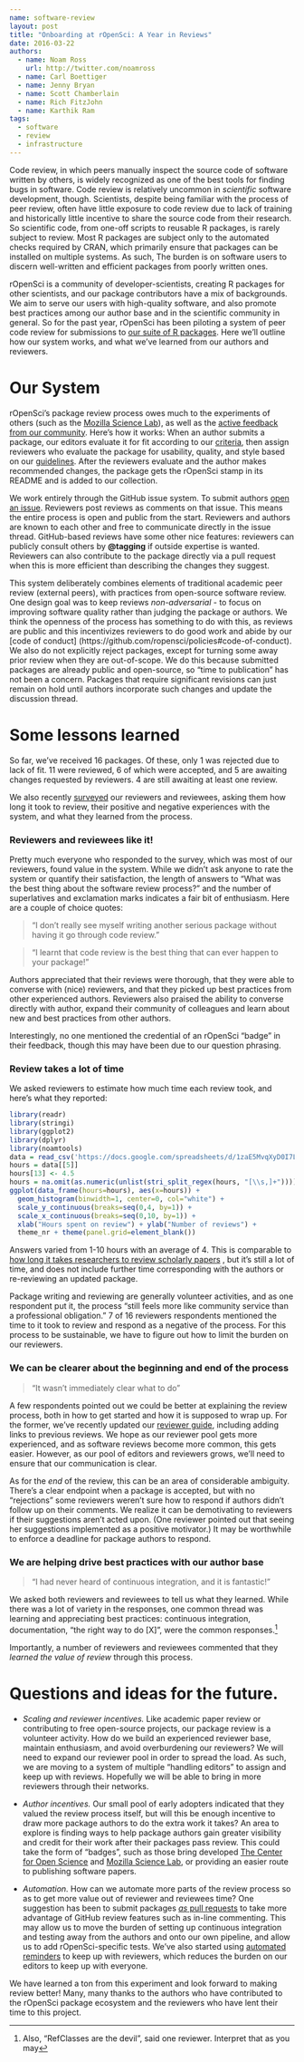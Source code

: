```yaml
---
name: software-review
layout: post
title: "Onboarding at rOpenSci: A Year in Reviews"
date: 2016-03-22
authors:
  - name: Noam Ross
    url: http://twitter.com/noamross
  - name: Carl Boettiger
  - name: Jenny Bryan
  - name: Scott Chamberlain
  - name: Rich FitzJohn
  - name: Karthik Ram
tags:
  - software
  - review
  - infrastructure
---
```


Code review, in which peers manually inspect the source code of software
written by others, is widely recognized as one of the best tools for finding
bugs in software. Code review is relatively uncommon in *scientific* software
development, though. Scientists, despite being familiar with the process of
peer review, often have little exposure to code review due to lack of training and
historically little incentive to share the source code from their research. So
scientific code, from one-off scripts to reusable R packages, is rarely subject
to review. Most R packages are subject only to the automated checks required by
CRAN, which primarily ensure that packages can be installed on multiple systems.
As such, The burden is on software users to discern well-written and efficient
packages from poorly written ones.

rOpenSci is a community of developer-scientists, creating R packages for other
scientists, and our package contributors have a mix of backgrounds. We aim to
serve our users with high-quality software, and also promote best practices
among our author base and in the scientific community in general. So for
the past year, rOpenSci has been piloting a system of peer code review for
submissions to [our suite of R packages](https://ropensci.org/packages/). Here
we'll outline how our system works, and what we've learned from our authors and
reviewers.

# Our System

rOpenSci's package review process owes much to the experiments of others
(such as the [Mozilla Science Lab](https://mozillascience.org/code-review-
for-science-what-we-learned)), as well as the [active feedback](https://
discuss.ropensci.org/t/code-review-onboarding-milestones/180) [from our
community](https://discuss.ropensci.org/t/how-could-the-onboarding-package-
review-process-be-even-better/302). Here's how it works: When an author submits
a package, our editors evaluate it for fit according to our [criteria](https://
github.com/ropensci/policies#package-fit), then assign reviewers who evaluate
the package for usability, quality, and style based on our [guidelines](https://
github.com/ropensci/packaging_guide#ropensci-packaging-guide). After the
reviewers evaluate and the author makes recommended changes, the package gets
the rOpenSci stamp in its README and is added to our collection.

We work entirely through the GitHub issue system. To submit authors [open
an issue](https://github.com/ropensci/onboarding/issues/new). Reviewers post
reviews as comments on that issue. This means the entire process is open and
public from the start. Reviewers and authors are known to each other and free
to communicate directly in the issue thread. GitHub-based reviews have some
other nice features: reviewers can publicly consult others by **\@tagging**
if outside expertise is wanted. Reviewers can also contribute to the package
directly via a pull request when this is more efficient than describing the
changes they suggest.

This system deliberately combines elements of traditional academic peer review
(external peers), with practices from open-source software review. One design
goal was to keep reviews *non-adversarial* - to focus on improving software
quality rather than judging the package or authors. We think the openness
of the process has something to do with this, as reviews are public and this
incentivizes reviewers to do good work and abide by our [code of conduct]
(https://github.com/ropensci/policies#code-of-conduct). We also do not
explicitly reject packages, except for turning some away prior review when they
are out-of-scope. We do this because submitted packages are already public and
open-source, so "time to publication" has not been a concern. Packages that
require significant revisions can just remain on hold until authors incorporate
such changes and update the discussion thread.

# Some lessons learned

So far, we've received 16 packages. Of these, only 1 was rejected due to lack
of fit. 11 were reviewed, 6 of which were accepted, and 5 are awaiting changes
requested by reviewers. 4 are still awaiting at least one review.

We also recently [surveyed](https://docs.google.com/spreadsheets/d/
1zaE5MvqXyD0I7LWONh1HlQu98wTIZ6Uls4QVmKs2u-w/edit?usp=sharing) our reviewers and
reviewees, asking them how long it took to review, their positive and negative
experiences with the system, and what they learned from the process.

### Reviewers and reviewees like it!

Pretty much everyone who responded to the survey, which was most of our
reviewers, found value in the system.  While we didn't ask anyone to rate the
system or quantify their satisfaction, the length of answers to "What was the
best thing about the software review process?" and the number of superlatives
and exclamation marks indicates a fair bit of enthusiasm.  Here are a couple of
choice quotes:

> "I don't really see myself writing another serious package without having it go through code review."

> "I learnt that code review is the best thing that can ever happen to your
package!"

Authors appreciated that their reviews were thorough, that they were able to
converse with (nice) reviewers, and that they picked up best practices from
other experienced authors. Reviewers also praised the ability to converse
directly with author, expand their community of colleagues and learn about new
and best practices from other authors.

Interestingly, no one mentioned the credential of an rOpenSci "badge" in
their feedback, though this may have been due to our question phrasing.

### Review takes a lot of time

We asked reviewers to estimate how much time each review took, and here's what
they reported:
   
```r
library(readr)
library(stringi)
library(ggplot2)
library(dplyr)
library(noamtools)
data = read_csv('https://docs.google.com/spreadsheets/d/1zaE5MvqXyD0I7LWONh1HlQu98wTIZ6Uls4QVmKs2u-w/pub?output=csv')
hours = data[[5]]
hours[13] <- 4.5
hours = na.omit(as.numeric(unlist(stri_split_regex(hours, "[\\s,]+"))))
ggplot(data_frame(hours=hours), aes(x=hours)) +
  geom_histogram(binwidth=1, center=0, col="white") +
  scale_y_continuous(breaks=seq(0,4, by=1)) +
  scale_x_continuous(breaks=seq(0,10, by=1)) +
  xlab("Hours spent on review") + ylab("Number of reviews") +
  theme_nr + theme(panel.grid=element_blank())
```

Answers varied from 1-10 hours with an average of 4. This is comparable
to [how long it takes researchers to review scholarly papers](http://
publishingresearchconsortium.com/index.php/112-prc-projects/research-reports/
peer-review-in-scholarly-journals-research-report/142-peer-review-in-scholarly-
journals-perspective-of-the-scholarly-community-an-international-study) , but
it's still a lot of time, and does not include further time corresponding with
the authors or re-reviewing an updated package.

Package writing and reviewing are generally volunteer activities, and as one
respondent put it, the process "still feels more like community service than a
professional obligation." 7 of 16 reviewers respondents mentioned the time to
it took to review and respond as a negative of the process. For this process to
be sustainable, we have to figure out how to limit the burden on our reviewers.

### We can be clearer about the beginning and end of the process

> "It wasn't immediately clear what to do"
    
A few respondents pointed out we could be better at explaining the review
process, both in how to get started and how it is supposed to wrap up. For the
former, we've recently updated our [reviewer guide](https://github.com/ropensci/
onboarding/wiki/For-Reviewers), including adding links to previous reviews. We
hope as our reviewer pool gets more experienced, and as software reviews become
more common, this gets easier. However, as our pool of editors and reviewers
grows, we'll need to ensure that our communication is clear.
    
As for the *end* of the review, this can be an area of considerable ambiguity.
There's a clear endpoint when a package is accepted, but with no "rejections"
some reviewers weren't sure how to respond if authors didn't follow up on their
comments. We realize it can be demotivating to reviewers if their suggestions
aren't acted upon. (One reviewer pointed out that seeing her suggestions
implemented as a positive motivator.) It may be worthwhile to enforce a 
deadline for package authors to respond.

### We are helping drive best practices with our author base

> "I had never heard of continuous integration, and it is fantastic!"

We asked both reviewers and reviewees to tell us what they learned. While there
was a lot of variety in the responses, one common thread was learning and
appreciating best practices: continuous integration, documentation,
"the right way to do [X]", were the common responses.[^RefC]

Importantly, a number of reviewers and reviewees commented that they *learned
the value of review* through this process.  

[^RefC]: Also, "RefClasses are
the devil", said one reviewer.  Interpret that as you may

# Questions and ideas for the future.

- *Scaling and reviewer incentives.* Like academic paper review or contributing
to free open-source projects, our package review is a volunteer activity.
How do we build an experienced reviewer base, maintain enthusiasm, and 
avoid overburdening our reviewers? We will need to expand our reviewer pool in
order to spread the load. As such, we are moving to a system
of multiple "handling editors" to assign and keep up with reviews. Hopefully we
will be able to bring in more reviewers through their networks.

- *Author incentives.* Our small pool of early adopters indicated that they
valued the review process itself, but will this be enough incentive to draw more
package authors to do the extra work it takes? An area to explore is finding
ways to help package authors gain greater visibility and credit for their work
after their packages pass review. This could take the form of "badges", such
as those bring developed [The Center for Open Science](https://osf.io/tvyxz/
wiki/home/) and [Mozilla Science Lab](https://www.mozillascience.org/projects/
contributorship-badges), or providing an easier route to publishing software papers.

- *Automation.* How can we automate more parts of the review process so as to
get more value out of reviewer and reviewees time? One suggestion has been to submit packages
[*as* pull requests](https://discuss.ropensci.org/t/how- could-the-onboarding-
package-review-process-be-even-better/302/3) to take more advantage of GitHub
review features such as in-line commenting. This may allow us to move the burden
of setting up continuous integration and testing away from the authors and onto
our own pipeline, and allow us to add rOpenSci-specific tests. We've also started using [automated reminders](https://github.com/ropenscilabs/heythere) to keep up with reviewers, which reduces the
burden on our editors to keep up with everyone. 

We have learned a ton from this experiment and look forward to making review
better! Many, many thanks to the authors who have contributed to the rOpenSci
package ecosystem and the reviewers who have lent their time to this project.

